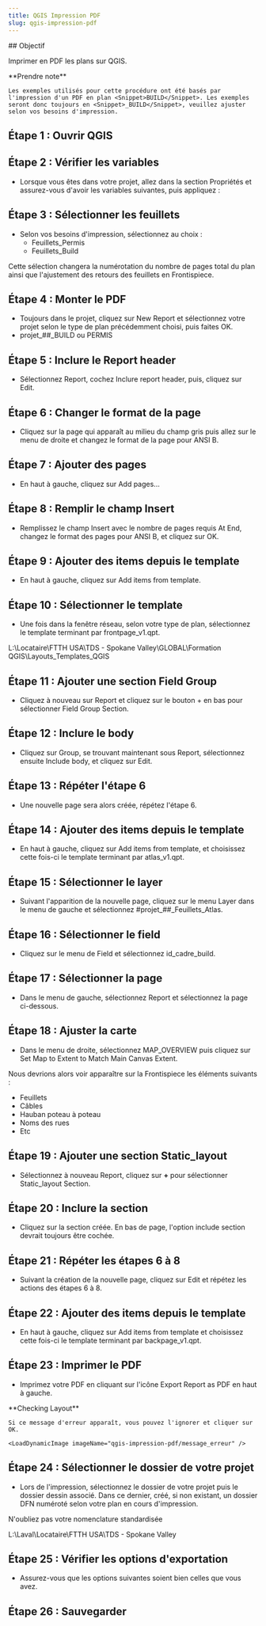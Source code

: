 ```yaml
---
title: QGIS Impression PDF
slug: qgis-impression-pdf
---
```

<div>
  ## Objectif

  Imprimer en PDF les plans sur QGIS.

  <Callout type="warning">
    **Prendre note**

    Les exemples utilisés pour cette procédure ont été basés par l'impression d'un PDF en plan <Snippet>BUILD</Snippet>. Les exemples seront donc toujours en <Snippet>_BUILD</Snippet>, veuillez ajuster selon vos besoins d'impression.
  </Callout>

  ## Étape 1 : Ouvrir QGIS

  ## Étape 2 : Vérifier les variables

  - Lorsque vous êtes dans votre projet, allez dans la section <Snippet>Propriétés</Snippet> et assurez-vous d'avoir les variables suivantes, puis appliquez :

  <LoadDynamicImage imageName="qgis-impression-pdf/variables_tds" />

  ## Étape 3 : Sélectionner les feuillets

  - Selon vos besoins d'impression, sélectionnez au choix :
    - Feuillets_Permis
    - Feuillets_Build

  <LoadDynamicImage imageName="qgis-impression-pdf/types_feuillets" />

  <Callout type="warning">
    Cette sélection changera la numérotation du nombre de pages total du plan ainsi que l'ajustement des retours des feuillets en Frontispiece.
  </Callout>

  ## Étape 4 : Monter le PDF

  - Toujours dans le projet, cliquez sur <Snippet>New Report</Snippet> et sélectionnez votre projet selon le type de plan précédemment choisi, puis faites OK.
  - <Snippet>projet_##_BUILD ou PERMIS</Snippet>

  <LoadDynamicImage imageName="qgis-impression-pdf/create_report" />

  ## Étape 5 : Inclure le <Snippet>Report</Snippet> header

  - Sélectionnez <Snippet>Report</Snippet>, cochez <Snippet>Inclure report header</Snippet>, puis, cliquez sur Edit.

  <LoadDynamicImage imageName="qgis-impression-pdf/include_report_header" />

  ## Étape 6 : Changer le format de la page

  - Cliquez sur la page qui apparaît au milieu du champ gris puis allez sur le menu de droite et changez le format de la page pour <Snippet>ANSI B</Snippet>.

  <LoadDynamicImage imageName="qgis-impression-pdf/ansi_b" />

  ## Étape 7 : Ajouter des pages

  - En haut à gauche, cliquez sur <Snippet>Add pages...</Snippet>

  <LoadDynamicImage imageName="qgis-impression-pdf/add_pages" />

  ## Étape 8 : Remplir le champ Insert

  - Remplissez le champ <Snippet>Insert</Snippet> avec le nombre de pages requis <Snippet>At End</Snippet>, changez le format des pages pour <Snippet>ANSI B</Snippet>, et cliquez sur OK.

  <LoadDynamicImage imageName="qgis-impression-pdf/nombres_pages_format" />

  ## Étape 9 : Ajouter des items depuis le template

  - En haut à gauche, cliquez sur <Snippet>Add items from template</Snippet>.

  <LoadDynamicImage imageName="qgis-impression-pdf/add_items_from_template" />

  ## Étape 10 : Sélectionner le template

  - Une fois dans la fenêtre réseau, selon votre type de plan, sélectionnez le template terminant par <Snippet>frontpage_v1.qpt</Snippet>.

  <LoadDynamicImage imageName="qgis-impression-pdf/templates_reseau" />

  <Snippet>L:\Locataire\FTTH USA\TDS - Spokane Valley\GLOBAL\Formation QGIS\Layouts_Templates_QGIS</Snippet>

  ## Étape 11 : Ajouter une section Field Group

  - Cliquez à nouveau sur <Snippet>Report</Snippet> et cliquez sur le bouton <Snippet>+</Snippet> en bas pour sélectionner <Snippet>Field Group Section</Snippet>.

  <LoadDynamicImage imageName="qgis-impression-pdf/field_group_section" />

  ## Étape 12 : Inclure le body

  - Cliquez sur <Snippet>Group</Snippet>, se trouvant maintenant sous <Snippet>Report</Snippet>, sélectionnez ensuite <Snippet>Include body</Snippet>, et cliquez sur Edit.

  <LoadDynamicImage imageName="qgis-impression-pdf/include_body" />

  ## Étape 13 : Répéter l'étape 6

  - Une nouvelle page sera alors créée, répétez l'étape 6.

  ## Étape 14 : Ajouter des items depuis le template

  - En haut à gauche, cliquez sur <Snippet>Add items from template</Snippet>, et choisissez cette fois-ci le template terminant par <Snippet>atlas_v1.qpt</Snippet>.

  <LoadDynamicImage imageName="qgis-impression-pdf/template_reseau_2" />

  ## Étape 15 : Sélectionner le layer

  - Suivant l'apparition de la nouvelle page, cliquez sur le menu <Snippet>Layer</Snippet> dans le menu de gauche et sélectionnez <Snippet>#projet_##_Feuillets_Atlas</Snippet>.

  <LoadDynamicImage imageName="qgis-impression-pdf/layer_feuillet_atlas" />

  ## Étape 16 : Sélectionner le field

  - Cliquez sur le menu de <Snippet>Field</Snippet> et sélectionnez <Snippet>id_cadre_build</Snippet>.

  <LoadDynamicImage imageName="qgis-impression-pdf/id_cadre_build" />

  ## Étape 17 : Sélectionner la page

  - Dans le menu de gauche, sélectionnez <Snippet>Report</Snippet> et sélectionnez la page ci-dessous.

  <LoadDynamicImage imageName="qgis-impression-pdf/frontispiece_sans_feuillet" />

  ## Étape 18 : Ajuster la carte

  - Dans le menu de droite, sélectionnez <Snippet>MAP_OVERVIEW</Snippet> puis cliquez sur <Snippet>Set Map to Extent to Match Main Canvas Extent</Snippet>.

  <LoadDynamicImage imageName="qgis-impression-pdf/map_overview" />

  Nous devrions alors voir apparaître sur la Frontispiece les éléments suivants :
  - Feuillets
  - Câbles
  - Hauban poteau à poteau
  - Noms des rues
  - Etc

  ## Étape 19 : Ajouter une section Static_layout

  - Sélectionnez à nouveau <Snippet>Report</Snippet>, cliquez sur <b>+</b> pour sélectionner <Snippet>Static_layout Section</Snippet>.

  ## Étape 20 : Inclure la section

  - Cliquez sur la section créée. En bas de page, l'option <Snippet>include section</Snippet> devrait toujours être cochée.

  <LoadDynamicImage imageName="qgis-impression-pdf/include_section" />

  ## Étape 21 : Répéter les étapes 6 à 8

  - Suivant la création de la nouvelle page, cliquez sur Edit et répétez les actions des étapes 6 à 8.

  ## Étape 22 : Ajouter des items depuis le template

  - En haut à gauche, cliquez sur <Snippet>Add items from template</Snippet> et choisissez cette fois-ci le template terminant par <Snippet>backpage_v1.qpt</Snippet>.

  ## Étape 23 : Imprimer le PDF

  - Imprimez votre PDF en cliquant sur l'icône <Snippet>Export Report as PDF</Snippet> en haut à gauche.

  <LoadDynamicImage imageName="qgis-impression-pdf/export_report_to_pdf" />

  <Callout type="warning">
    **Checking Layout**

    Si ce message d'erreur apparaît, vous pouvez l'ignorer et cliquer sur OK.

    <LoadDynamicImage imageName="qgis-impression-pdf/message_erreur" />
  </Callout>

  ## Étape 24 : Sélectionner le dossier de votre projet

  - Lors de l'impression, sélectionnez le dossier de votre projet puis le dossier dessin associé. Dans ce dernier, créé, si non existant, un dossier DFN numéroté selon votre plan en cours d'impression.

  <Callout type="warning">
    N'oubliez pas votre nomenclature standardisée
  </Callout>

  <LoadDynamicImage imageName="qgis-impression-pdf/dossier_dfn" />

  <Snippet>L:\Laval\Locataire\FTTH USA\TDS - Spokane Valley</Snippet>

  ## Étape 25 : Vérifier les options d'exportation

  - Assurez-vous que les options suivantes soient bien celles que vous avez.

  <LoadDynamicImage imageName="qgis-impression-pdf/pdf_export_options" />

  ## Étape 26 : Sauvegarder
</div>